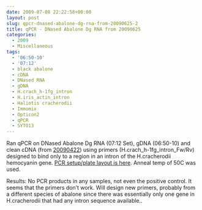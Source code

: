 ```yaml
---
date: 2009-07-08 22:22:58+00:00
layout: post
slug: qpcr-dnased-abalone-dg-rna-from-20090625-2
title: qPCR - DNased Abalone Dg RNA from 20090625
categories:
  - 2009
  - Miscellaneous
tags:
  - '06:50-10'
  - '07:12'
  - black abalone
  - cDNA
  - DNased RNA
  - gDNA
  - H.crach_h-1fg_intron
  - H.iris_actin_intron
  - Haliotis cracherodii
  - Immomix
  - Opticon2
  - qPCR
  - SYTO13
---
```


Ran qPCR on DNased Abalone Dg RNA (07:12 Set), gDNA (06:50-10) and clean cDNA (from [20090422](/Sam%27s+Working+Notebook+Jan-May+2009#sjw20090422)) using primers (H.crach_h-1fg_intron_Fw/Rv) designed to bind only to a region in an intron of the H.cracherodii hemocyanin gene. [PCR setup/plate layout is here](https://eagle.fish.washington.edu/Arabidopsis/Notebook%20Workup%20Files/20090708-01.jpg). Anneal temp of 50C was used.

Results: No PCR products in any samples, not even the positive control. It seems that the primers don't work. Will design new primers, probably from a different species of abalone since there was essentially only one gene in H.cracherodii that had any intron sequence available..
